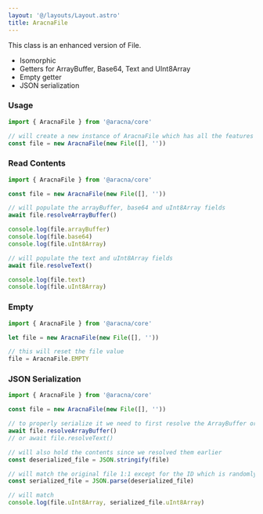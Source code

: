 ```yaml
---
layout: '@/layouts/Layout.astro'
title: AracnaFile
---
```


This class is an enhanced version of File.

- Isomorphic
- Getters for ArrayBuffer, Base64, Text and UInt8Array
- Empty getter
- JSON serialization

### Usage

```ts
import { AracnaFile } from '@aracna/core'

// will create a new instance of AracnaFile which has all the features of File available plus the custom ones
const file = new AracnaFile(new File([], ''))
```

### Read Contents

```ts
import { AracnaFile } from '@aracna/core'

const file = new AracnaFile(new File([], ''))

// will populate the arrayBuffer, base64 and uInt8Array fields
await file.resolveArrayBuffer()

console.log(file.arrayBuffer)
console.log(file.base64)
console.log(file.uInt8Array)

// will populate the text and uInt8Array fields
await file.resolveText()

console.log(file.text)
console.log(file.uInt8Array)
```

### Empty

```ts
import { AracnaFile } from '@aracna/core'

let file = new AracnaFile(new File([], ''))

// this will reset the file value
file = AracnaFile.EMPTY
```

### JSON Serialization

```ts
import { AracnaFile } from '@aracna/core'

const file = new AracnaFile(new File([], ''))

// to properly serialize it we need to first resolve the ArrayBuffer or Text
await file.resolveArrayBuffer()
// or await file.resolveText()

// will also hold the contents since we resolved them earlier
const deserialized_file = JSON.stringify(file)

// will match the original file 1:1 except for the ID which is randomly generated on each new instance of the class
const serialized_file = JSON.parse(deserialized_file)

// will match
console.log(file.uInt8Array, serialized_file.uInt8Array)
```
